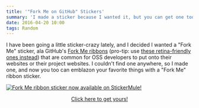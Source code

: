 ```yaml
---
title: '"Fork Me on GitHub" Stickers'
summary: 'I made a sticker because I wanted it, but you can get one too!'
date: 2016-04-20 10:00
tags: Random
---
```


I have been going a little sticker-crazy lately, and I decided I wanted a "Fork Me" sticker, ala GitHub's [Fork Me ribbons][github-ribbons] (pro-tip: use [these retina-friendly ones instead][retina-ribbons]) that are common for OSS developers to put onto their websites or their project websites. I couldn't find one anywhere, so I made one, and now you too can emblazon your favorite things with a "Fork Me" ribbon sticker.

[![Fork Me ribbon sticker now available on StickerMule!](./fork-me-screen-shot.png)][sticker]

<p align="center"><a href="https://www.stickermule.com/marketplace/11734-fork-me">Click here to get yours!</a></p>

[sticker]: https://www.stickermule.com/marketplace/11734-fork-me
[github-ribbons]: https://github.com/blog/273-github-ribbons
[retina-ribbons]: https://github.com/aral/fork-me-on-github-retina-ribbons
